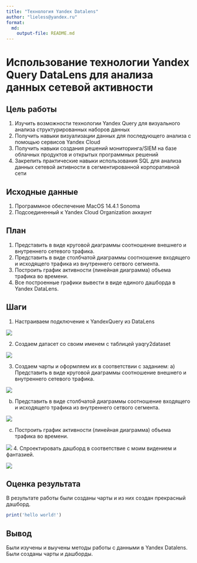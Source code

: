 ```yaml
---
title: "Технология Yandex Datalens"
author: "lieless@yandex.ru"
format: 
  md:
    output-file: README.md
---
```


# Использование технологии Yandex Query DataLens для анализа данных сетевой активности

## Цель работы

1.  Изучить возможности технологии Yandex Query для визуального анализа структурированных наборов данных
2.  Получить навыки визуализации данных для последующего анализа с помощью сервисов Yandex Cloud
3.  Получить навыки создания решений мониторинга/SIEM на базе облачных
продуктов и открытых программных решений
4.  Закрепить практические навыки использования SQL для анализа данных сетевой активности в сегментированной корпоративной сети

## Исходные данные

1.  Программное обеспечение MacOS 14.4.1 Sonoma
2.  Подсоединенный к Yandex Cloud Organization аккаунт

## План

1. Представить в виде круговой диаграммы соотношение внешнего и внутреннего
сетевого трафика.
2. Представить в виде столбчатой диаграммы соотношение входящего и
исходящего трафика из внутреннего сетвого сегмента.
3. Построить график активности (линейная диаграмма) объема трафика во
времени.
4. Все построенные графики вывести в виде единого дашборда в Yandex DataLens.

## Шаги

1. Настраиваем подключение к YandexQuery из DataLens

![](img/1.png)

2. Создаем датасет со своим именем с таблицей yaqry2dataset

![](img/2.png)

3. Создаем чарты и оформляем их в соответствии с заданием:
  а) Представить в виде круговой диаграммы соотношение внешнего и внутреннего
сетевого трафика.

![](img/3.png)

  b) Представить в виде столбчатой диаграммы соотношение входящего и
исходящего трафика из внутреннего сетвого сегмента.

![](img/4.png)

  c) Построить график активности (линейная диаграмма) объема трафика во
времени.

![](img/5.png)
4. Спроектировать дашборд в соответствие с моим видением и фантазией.

![](img/6.png)

## Оценка результата

В результате работы были созданы чарты и из них создан прекрасный дашборд.

```r
print('hello world!')
```

## Вывод

Были изучены и выучены методы работы с данными в Yandex Datalens. Были созданы чарты и дашборды.